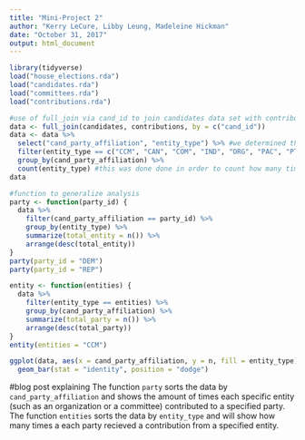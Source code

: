 ```yaml
---
title: "Mini-Project 2"
author: "Kerry LeCure, Libby Leung, Madeleine Hickman"
date: "October 31, 2017"
output: html_document
---
```


```r
library(tidyverse)
load("house_elections.rda")
load("candidates.rda")
load("committees.rda")
load("contributions.rda")
```
```r
#use of full_join via cand_id to join candidates data set with contributions dataset in order to include party affiliation with the data
data <- full_join(candidates, contributions, by = c("cand_id"))
data <- data %>%
  select("cand_party_affiliation", "entity_type") %>% #we determined that these were going to be necessary for what we were looking for
  filter(entity_type == c("CCM", "CAN", "COM", "IND", "ORG", "PAC", "PTY"), !is.na(c("entity_type", "transaction_type", "transaction_amt", "cand_party_affiliation"))) %>% #we filtered out entity types that did not have a known value per the FEC (i.e. a category that did not have a name)
  group_by(cand_party_affiliation) %>%
  count(entity_type) #this was done done in order to count how many times the entity_type occurred per party
data
```
```r
#function to generalize analysis
party <- function(party_id) {
  data %>%
    filter(cand_party_affiliation == party_id) %>%
    group_by(entity_type) %>%
    summarize(total_entity = n()) %>%
    arrange(desc(total_entity))
}
party(party_id = "DEM")
party(party_id = "REP")

entity <- function(entities) {
  data %>%
    filter(entity_type == entities) %>%
    group_by(cand_party_affiliation) %>%
    summarize(total_party = n()) %>%
    arrange(desc(total_party))
}
entity(entities = "CCM")
```
```r
ggplot(data, aes(x = cand_party_affiliation, y = n, fill = entity_type)) +
  geom_bar(stat = "identity", position = "dodge")
```

#blog post explaining
The function `party` sorts the data by `cand_party_affiliation` and shows the amount of times each specific entity (such as an organization or a committee) contributed to a specified party. The function `entities` sorts the data by `entity_type` and will show how many times a each party recieved a contribution from a specified entity.